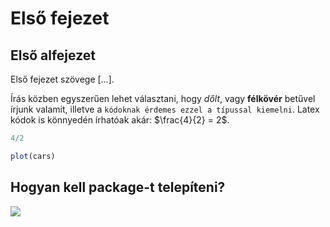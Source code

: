 # Első fejezet {#Chapter-1}

## Első alfejezet

Első fejezet szövege [...].

Írás közben egyszerűen lehet választani, hogy *dőlt*, vagy **félkövér** betűvel írjunk valamit, illetve a `kódoknak érdemes ezzel a típussal kiemelni`. Latex kódok is könnyedén írhatóak akár: $\frac{4}{2} = 2$.

```r
4/2
```

```r
plot(cars)
```

## Hogyan kell package-t telepíteni?

![](images/install_package.gif)


